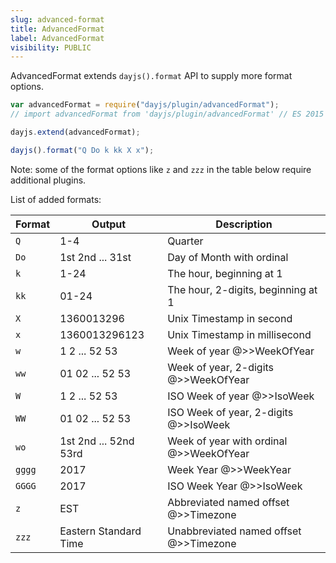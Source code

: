 ```yaml
---
slug: advanced-format
title: AdvancedFormat
label: AdvancedFormat
visibility: PUBLIC
---
```


AdvancedFormat extends `dayjs().format` API to supply more format options.

```javascript
var advancedFormat = require("dayjs/plugin/advancedFormat");
// import advancedFormat from 'dayjs/plugin/advancedFormat' // ES 2015

dayjs.extend(advancedFormat);

dayjs().format("Q Do k kk X x");
```

Note: some of the format options like `z` and `zzz` in the table below require additional plugins.

List of added formats:

| Format | Output                | Description                             |
| ------ | --------------------- | --------------------------------------- |
| `Q`    | 1-4                   | Quarter                                 |
| `Do`   | 1st 2nd ... 31st      | Day of Month with ordinal               |
| `k`    | 1-24                  | The hour, beginning at 1                |
| `kk`   | 01-24                 | The hour, 2-digits, beginning at 1      |
| `X`    | 1360013296            | Unix Timestamp in second                |
| `x`    | 1360013296123         | Unix Timestamp in millisecond           |
| `w`    | 1 2 ... 52 53         | Week of year @>>WeekOfYear              |
| `ww`   | 01 02 ... 52 53       | Week of year, 2-digits @>>WeekOfYear    |
| `W`    | 1 2 ... 52 53         | ISO Week of year @>>IsoWeek             |
| `WW`   | 01 02 ... 52 53       | ISO Week of year, 2-digits @>>IsoWeek   |
| `wo`   | 1st 2nd ... 52nd 53rd | Week of year with ordinal @>>WeekOfYear |
| `gggg` | 2017                  | Week Year @>>WeekYear                   |
| `GGGG` | 2017                  | ISO Week Year @>>IsoWeek                |
| `z`    | EST                   | Abbreviated named offset @>>Timezone    |
| `zzz`  | Eastern Standard Time | Unabbreviated named offset @>>Timezone  |